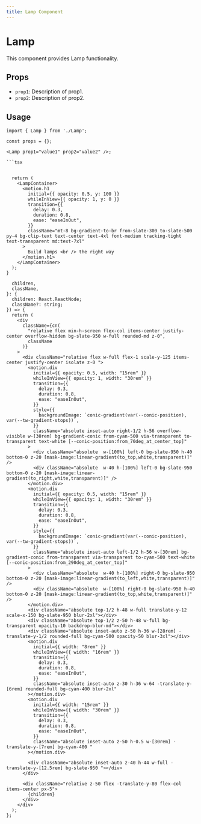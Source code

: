 ```yaml
---
title: Lamp Component
---
```


# Lamp

This component provides Lamp functionality.

## Props

- `prop1`: Description of prop1.
- `prop2`: Description of prop2.

## Usage

```tsx
import { Lamp } from './Lamp';

const props = {};

<Lamp prop1="value1" prop2="value2" />;

```tsx


  return (
    <LampContainer>
      <motion.h1
        initial={{ opacity: 0.5, y: 100 }}
        whileInView={{ opacity: 1, y: 0 }}
        transition={{
          delay: 0.3,
          duration: 0.8,
          ease: "easeInOut",
        }}
        className="mt-8 bg-gradient-to-br from-slate-300 to-slate-500 py-4 bg-clip-text text-center text-4xl font-medium tracking-tight text-transparent md:text-7xl"
      >
        Build lamps <br /> the right way
      </motion.h1>
    </LampContainer>
  );
}

  children,
  className,
}: {
  children: React.ReactNode;
  className?: string;
}) => {
  return (
    <div
      className={cn(
        "relative flex min-h-screen flex-col items-center justify-center overflow-hidden bg-slate-950 w-full rounded-md z-0",
        className
      )}
    >
      <div className="relative flex w-full flex-1 scale-y-125 items-center justify-center isolate z-0 ">
        <motion.div
          initial={{ opacity: 0.5, width: "15rem" }}
          whileInView={{ opacity: 1, width: "30rem" }}
          transition={{
            delay: 0.3,
            duration: 0.8,
            ease: "easeInOut",
          }}
          style={{
            backgroundImage: `conic-gradient(var(--conic-position), var(--tw-gradient-stops))`,
          }}
          className="absolute inset-auto right-1/2 h-56 overflow-visible w-[30rem] bg-gradient-conic from-cyan-500 via-transparent to-transparent text-white [--conic-position:from_70deg_at_center_top]"
        >
          <div className="absolute  w-[100%] left-0 bg-slate-950 h-40 bottom-0 z-20 [mask-image:linear-gradient(to_top,white,transparent)]" />
          <div className="absolute  w-40 h-[100%] left-0 bg-slate-950  bottom-0 z-20 [mask-image:linear-gradient(to_right,white,transparent)]" />
        </motion.div>
        <motion.div
          initial={{ opacity: 0.5, width: "15rem" }}
          whileInView={{ opacity: 1, width: "30rem" }}
          transition={{
            delay: 0.3,
            duration: 0.8,
            ease: "easeInOut",
          }}
          style={{
            backgroundImage: `conic-gradient(var(--conic-position), var(--tw-gradient-stops))`,
          }}
          className="absolute inset-auto left-1/2 h-56 w-[30rem] bg-gradient-conic from-transparent via-transparent to-cyan-500 text-white [--conic-position:from_290deg_at_center_top]"
        >
          <div className="absolute  w-40 h-[100%] right-0 bg-slate-950  bottom-0 z-20 [mask-image:linear-gradient(to_left,white,transparent)]" />
          <div className="absolute  w-[100%] right-0 bg-slate-950 h-40 bottom-0 z-20 [mask-image:linear-gradient(to_top,white,transparent)]" />
        </motion.div>
        <div className="absolute top-1/2 h-48 w-full translate-y-12 scale-x-150 bg-slate-950 blur-2xl"></div>
        <div className="absolute top-1/2 z-50 h-48 w-full bg-transparent opacity-10 backdrop-blur-md"></div>
        <div className="absolute inset-auto z-50 h-36 w-[28rem] -translate-y-1/2 rounded-full bg-cyan-500 opacity-50 blur-3xl"></div>
        <motion.div
          initial={{ width: "8rem" }}
          whileInView={{ width: "16rem" }}
          transition={{
            delay: 0.3,
            duration: 0.8,
            ease: "easeInOut",
          }}
          className="absolute inset-auto z-30 h-36 w-64 -translate-y-[6rem] rounded-full bg-cyan-400 blur-2xl"
        ></motion.div>
        <motion.div
          initial={{ width: "15rem" }}
          whileInView={{ width: "30rem" }}
          transition={{
            delay: 0.3,
            duration: 0.8,
            ease: "easeInOut",
          }}
          className="absolute inset-auto z-50 h-0.5 w-[30rem] -translate-y-[7rem] bg-cyan-400 "
        ></motion.div>

        <div className="absolute inset-auto z-40 h-44 w-full -translate-y-[12.5rem] bg-slate-950 "></div>
      </div>

      <div className="relative z-50 flex -translate-y-80 flex-col items-center px-5">
        {children}
      </div>
    </div>
  );
};

```